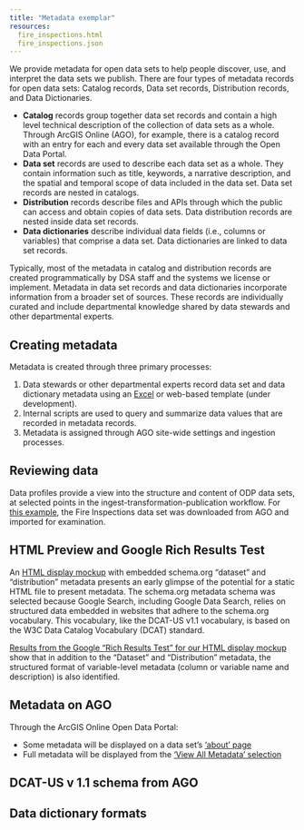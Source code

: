 ```yaml
---
title: "Metadata exemplar"
resources: 
  fire_inspections.html
  fire_inspections.json
---
```


We provide metadata for open data sets to help people discover, use, and interpret the data sets we publish. There are four types of metadata records for open data sets: Catalog records, Data set records, Distribution records, and Data Dictionaries.

- **Catalog** records group together data set records and contain a high level technical description of the collection of data sets as a whole. Through ArcGIS Online (AGO), for example, there is a catalog record with an entry for each and every data set available through the Open Data Portal.  
- **Data set** records are used to describe each data set as a whole. They contain information such as title, keywords, a narrative description, and the spatial and temporal scope of data included in the data set. Data set records are nested in catalogs.
- **Distribution** records describe files and APIs through which the public can access and obtain copies of data sets. Data distribution records are nested inside data set records.
- **Data dictionaries** describe individual data fields (i.e., columns or variables) that comprise a data set. Data dictionaries are linked to data set records.

Typically, most of the metadata in catalog and distribution records are created programmatically by DSA staff and the systems we license or implement. Metadata in data set records and data dictionaries incorporate information from a broader set of sources. These records are individually curated and include departmental knowledge shared by data stewards and other departmental experts.    



## Creating metadata
Metadata is created through three primary processes:

1. Data stewards or other departmental experts record data set and data dictionary metadata using an [Excel](https://cidetroitmius.sharepoint.com/:x:/r/sites/M365-DoIT-DSA-BusinessTruth/Shared%20Documents/Business%20Truth/Working_files/metadata/DFD_Fire_Inspections_ODP_data_dictionary.xlsx?d=w28b8aa9dea904c9180d1e9b94b1fdf1c&csf=1&web=1&e=KIdmrn) or web-based template (under development).
2. Internal scripts are used to query and summarize data values that are recorded in metadata records.
3. Metadata is assigned through AGO site-wide settings and ingestion processes.


## Reviewing data

Data profiles provide a view into the structure and content of ODP data sets, at selected points in the ingest-transformation-publication workflow. For [this example](https://lsheble.github.io/odp_meta_preview/exemplar/inspect_df_trial_fire_inspections.html), the Fire Inspections data set was downloaded from AGO and imported for examination. 

## HTML Preview and Google Rich Results Test

An [HTML display mockup](fire_inspections.html) with embedded schema.org "dataset" and "distribution" metadata presents an early glimpse of the potential for a static HTML file to present metadata. The schema.org metadata schema was selected because Google Search, including Google Data Search, relies on structured data embedded in websites that adhere to the schema.org vocabulary. This vocabulary, like the DCAT-US v1.1 vocabulary, is based on the W3C Data Catalog Vocabulary (DCAT) standard.

[Results from the Google "Rich Results Test" for our HTML display mockup](https://search.google.com/test/rich-results/result?id=rcKYOtyFXsbd02FK1-cLvQ) show that in addition to the "Dataset" and "Distribution" metadata, the structured format of variable-level metadata (column or variable name and description) is also identified. 


## Metadata on AGO

Through the ArcGIS Online Open Data Portal:

- Some metadata will be displayed on a data set's ['about' page](https://data.detroitmi.gov/datasets/detroitmi::fire-inspections/about)
- Full metadata will be displayed from the ['View All Metadata' selection](https://www.arcgis.com/sharing/rest/content/items/0bac58a27da04e4a95910cb6488b7fe9/info/metadata/metadata.xml?format=default&output=html) 


## DCAT-US v 1.1 schema from AGO

## Data dictionary formats 


